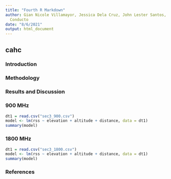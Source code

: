 ```yaml
---
title: "Fourth R Markdown"
author: Gian Nicole Villamayor, Jessica Dela Cruz, John Lester Santos, John Rollic
  Conducto
date: "8/6/2021"
output: html_document
---
```



## cahc {.tabset}

### **Introduction**






### **Methodology**




### **Results and Discussion**
<h3> 900 MHz </h3>

```r
dt1 = read.csv("sec3_900.csv")
model <- lm(rss ~ elevation + altitude + distance, data = dt1)
summary(model)
```

<h3> 1800 MHz </h3>

```r
dt1 = read.csv("sec3_1800.csv")
model <- lm(rss ~ elevation + altitude + distance, data = dt1)
summary(model)
```










### **References**



<br>
<br>
<br>

